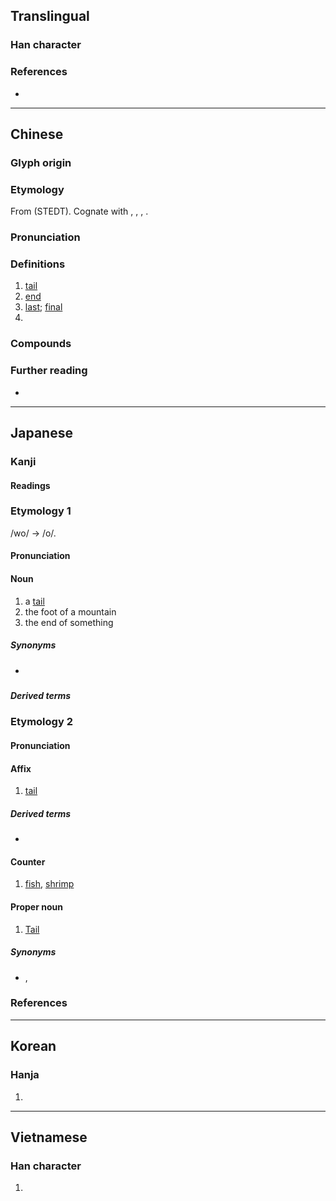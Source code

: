 {{character info/new}}
==Translingual==

===Han character===
{{Han char|rn=44|rad=尸|as=04|sn=7|four=77214|canj=SHQU|ids=⿸尸毛}}

===References===
* {{Han ref|kx=0300.160|dkj=07650|dj=0596.120|hdz=20966.160|uh=5C3E|ud=23614|bh=A7C0|bd=42944}}

----

==Chinese==
{{zh-forms}}

===Glyph origin===
{{Han etym}}

===Etymology===
From {{inh|zh|sit-pro|*r-maj ~ m-raj||tail; penis}} (STEDT). Cognate with {{cog|lus|mei||tail}}, {{cog|bo|རྨེད||tail; crupper of straddle}}, {{cog|cdm|मेः|tr=meʔ|t=tail}}, {{cog|my|အမြီး||tail}}.

===Pronunciation===
{{zh-pron
|m=wěi,yǐ,2nb=colloquial variant
|c=mei5,mei5-1
|g=ui3
|h=pfs=mî;gd=mi1
|j=vei2
|md=muōi
|mn=xm,tp,hc,mg,ph:bé/qz,lk,sx,km,hc:bér/zz,yl,tn,kh,tc,pn:bóe/bí
|mn_note=bé/bér/bóe - vernacular; bí - literary
|mn-t=bhuê2/mai2
|mn-t_note=mai2 - alternative pronunciation for dialectal usage
|w=3vi,3mi,3nyi
|x=uei3
|mc=y
|oc=y
|ma=Zh-wěi.oga
|cat=n,a,cls
}}

===Definitions===
{{zh-hanzi}}

# [[tail]]
# [[end]]
# [[last]]; [[final]]
# {{zh-classifier|[[fish]]|cat=1}}

===Compounds===
{{zh-der|三梢末尾|九尾狐|九尾龜|乞憐搖尾|二尾子|交尾|依頭順尾|做尾巴|儘落尾|割尾巴|劍尾魚|卷尾猴|吊車尾|吳頭楚尾|壓尾|大尾|夾著尾巴|契尾|婪尾酒|孳尾|寬尾鳳蝶|少頭無尾|尾大不掉|尾大難掉|尾巴|尾擊|尾數|尾椎|尾椎骨|尾欠|尾款|尾毛|尾牙|尾生|尾生之信|尾生抱柱|尾端|尾索動物|尾翼|尾聲|尾迓|尾追|尾閭|尾隨|尾音|尾骨|尾鰭|履尾|履虎尾|巷尾街頭|年尾|彗尾|後尾|後尾兒|從頭到尾|從頭至尾|徹頭徹尾|徹首徹尾|打尾|扯尾巴|扯牛尾巴|押尾|拖尾巴|掃尾|掐頭去尾|排尾|提頭知尾|揪尾巴|搖尾|搖尾乞憐|搖尾求食|搖頭擺尾|擺尾|擺尾搖頭|收尾|斷尾雄雞|曆尾|曳尾塗中|曳尾泥塗|月尾|有頭有尾|有頭無尾|有首尾|末尾|末尾三梢|末尾三稍|松尾芭蕉|栗尾|楚尾吳頭|榜尾|沒甚首尾|涎尾|滬尾|無尾熊|無尾目|無頭無尾|焦尾|焦尾琴|煞尾|燒尾|燕尾|燕尾服|牘尾|狐濡尾|狐狸尾巴|狗尾續貂|狗尾草|狗續貂尾|狼尾草|瑣尾流離|田尾鄉|畏頭畏尾|畏首畏尾|留尾巴|白尾鷲|眉尖眼尾|眉尾相結|箕尾|紅尾伯勞|結尾|纓尾目|翹尾巴|臘尾|舉尾蟲|船尾|莠狗尾草|藏頭露尾|虎尾春冰|虎尾鎮|虎頭蛇尾|虎頭鼠尾|蠆尾|蠶頭燕尾|街頭巷尾|街頭市尾|詞尾|豹尾班|豹尾車|貓尾紅|赬尾|跋胡疐尾|跑蹄剪尾|跟尾兒|踏狗尾|踹狗尾|蹈虎尾|車尾|追隨驥尾|連頭帶尾|道頭會尾|道頭知尾|銀鉤蠆尾|銜尾|銜尾相隨|長尾巴|長尾猴|長尾雞|長尾鮫|開尾韻|闌尾|闌尾炎|附驥之尾|附驥尾|雄雞斷尾|雉尾小生|雉尾扇|雙尾蠍|雞尾酒|雞尾酒會|露尾巴|露尾藏頭|韻尾|響尾蛇|頭尾|颱風尾|首尾|首尾一貫|首尾乖互|首尾兩端|首尾共濟|首尾受敵|首尾夾攻|首尾狼狽|首尾相應|首尾相援|首尾相救|首尾相繼|首尾相衛|首尾相赴|首尾相連|首尾貫通|馬尾|馬尾巴|馬尾松|馬尾港|馬尾藻|騎箕尾|魚尾|魚尾紋|魴魚赬尾|鰓尾類|鳥尾花|鳳尾草|鳳尾香羅|鳶尾|鴟尾|鶉尾|麈尾|黃貓黑尾|龍尾硯|龍尾車|龍尾道|龍頭蛇尾|羊尾|虎尾|田尾|汕尾}}

===Further reading===
* {{thcwd|3070}}

----

==Japanese==

===Kanji===
{{ja-kanji|rs=尸04}}

====Readings====
{{ja-readings
|goon=み
|kanon=び
|kun=お-<を-
}}

{{wp|lang=ja}}

===Etymology 1===
{{ja-kanjitab|お|yomi=k}}
/wo/ → /o/.

====Pronunciation====
{{ja-pron|yomi=k|お|acc=1|acc_ref=DJR,NHK}}

====Noun====
{{ja-noun|お|hhira=を}}

# a [[tail]]
# the foot of a mountain
# the end of something

=====Synonyms=====
* {{sense|tail}} {{ja-r|尻%尾|しっ%ぽ}}

=====Derived terms=====
{{der3|ja|{{ja-r|尾ろ|おろ|[[tail]]}}|{{ja-r|尻%尾|しっ%ぽ|[[tail]]}}}}

===Etymology 2===
{{ja-kanjitab|び|yomi=o}}
{{der|ja|ltc|尾|sort=ひ'}}

====Pronunciation====
{{ja-pron|yomi=kanon|び|acc=1|acc_ref=DJR}}

====Affix====
{{ja-pos|affix|び}}

# [[tail]]

=====Derived terms=====
* {{ja-r|尾%宿|^び%しゅく|[[Tail]]}}

====Counter====
{{ja-pos|counter|び}}

# [[fish]], [[shrimp]]

====Proper noun====
{{ja-pos|proper|び}}

# {{lb|ja|Chinese astronomy|sort=ひ'}} [[Tail]]

=====Synonyms=====
* {{ja-r|尾%宿|^び%しゅく}}, {{ja-r|足%垂れ星|^あし%たれぼし}}

===References===
<references/>

----

==Korean==

===Hanja===
{{ko-hanja|hangeul=[[미]]|rv=mi|mr=mi}}

# {{rfdef|ko|sort=尸04}}

----

==Vietnamese==

===Han character===
{{vi-hantu|[[vĩ]], [[vãi]], [[vả]], [[vã]], [[vải]], [[nhân]]|rs=尸04}}

# {{rfdef|vi|sort=尸04}}